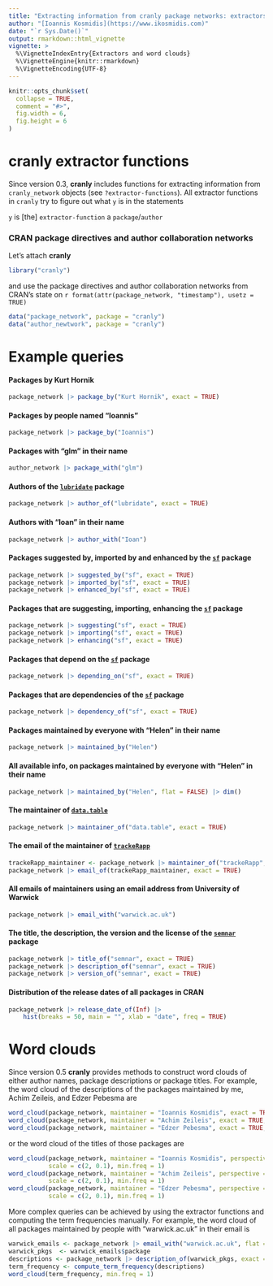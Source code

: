 ```yaml
---
title: "Extracting information from cranly package networks: extractors and word clouds"
author: "[Ioannis Kosmidis](https://www.ikosmidis.com)"
date: "`r Sys.Date()`"
output: rmarkdown::html_vignette
vignette: >
  %\VignetteIndexEntry{Extractors and word clouds}
  %\VignetteEngine{knitr::rmarkdown}
  %\VignetteEncoding{UTF-8}
---
```



```r
knitr::opts_chunk$set(
  collapse = TRUE,
  comment = "#>",
  fig.width = 6,
  fig.height = 6
)
```

# **cranly** extractor functions

Since version 0.3, **cranly** includes functions for extracting information from `cranly_network` objects (see `?extractor-functions`). All extractor functions in `cranly` try to figure out what `y` is in the statements

`y` is [the] `extractor-function` a `package`/`author`

### CRAN package directives and author collaboration networks

Let's attach **cranly**
```r
library("cranly")
```
and use the package directives and author collaboration networks from CRAN's state on `r format(attr(package_network, "timestamp"), usetz = TRUE)`
```r
data("package_network", package = "cranly")
data("author_newtwork", package = "cranly")
```

# Example queries

#### Packages by Kurt Hornik
```r
package_network |> package_by("Kurt Hornik", exact = TRUE)
```

#### Packages by people named "Ioannis"
```r
package_network |> package_by("Ioannis")
```

#### Packages with "glm" in their name
```r
author_network |> package_with("glm")
```

#### Authors of the [`lubridate`](https://cran.r-project.org/package=lubridate) package
```r
package_network |> author_of("lubridate", exact = TRUE)
```

#### Authors with "Ioan" in their name
```r
package_network |> author_with("Ioan")
```

#### Packages suggested by, imported by and enhanced by the [`sf`](https://cran.r-project.org/package=sf) package
```r
package_network |> suggested_by("sf", exact = TRUE)
package_network |> imported_by("sf", exact = TRUE)
package_network |> enhanced_by("sf", exact = TRUE)
```

#### Packages that are suggesting, importing, enhancing the [`sf`](https://cran.r-project.org/package=sf) package
```r
package_network |> suggesting("sf", exact = TRUE)
package_network |> importing("sf", exact = TRUE)
package_network |> enhancing("sf", exact = TRUE)
```

#### Packages that depend on the [`sf`](https://cran.r-project.org/package=sf) package
```r
package_network |> depending_on("sf", exact = TRUE)
```

#### Packages that are dependencies of the [`sf`](https://cran.r-project.org/package=sf) package
```r
package_network |> dependency_of("sf", exact = TRUE)
```

#### Packages maintained by everyone with "Helen" in their name
```r
package_network |> maintained_by("Helen")
```

#### All available info, on packages maintained by everyone with "Helen" in their name
```r
package_network |> maintained_by("Helen", flat = FALSE) |> dim()
```

#### The maintainer of [`data.table`](https://cran.r-project.org/package=data.table)
```r
package_network |> maintainer_of("data.table", exact = TRUE)
```

#### The email of the maintainer of [`trackeRapp`](https://cran.r-project.org/package=trackeRapp)
```r
trackeRapp_maintainer <- package_network |> maintainer_of("trackeRapp", exact = TRUE)
package_network |> email_of(trackeRapp_maintainer, exact = TRUE)
```

#### All emails of maintainers using an email address from University of Warwick
```r
package_network |> email_with("warwick.ac.uk")
```

#### The title, the description, the version and the license of the [`semnar`](https://cran.r-project.org/package=semnar) package
```r
package_network |> title_of("semnar", exact = TRUE)
package_network |> description_of("semnar", exact = TRUE)
package_network |> version_of("semnar", exact = TRUE)
```

#### Distribution of the release dates of all packages in CRAN
```r
package_network |> release_date_of(Inf) |>
    hist(breaks = 50, main = "", xlab = "date", freq = TRUE)
```

# Word clouds
Since version 0.5 **cranly** provides methods to construct word clouds of either author names, package descriptions or package titles. For example, the word cloud of the descriptions of the packages maintained by me, Achim Zeileis, and Edzer Pebesma are
```r
word_cloud(package_network, maintainer = "Ioannis Kosmidis", exact = TRUE, min.freq = 1)
word_cloud(package_network, maintainer = "Achim Zeileis", exact = TRUE, min.freq = 1)
word_cloud(package_network, maintainer = "Edzer Pebesma", exact = TRUE, min.freq = 1)
```

or the word cloud of the titles of those packages are
```r
word_cloud(package_network, maintainer = "Ioannis Kosmidis", perspective = "title", exact = TRUE,
           scale = c(2, 0.1), min.freq = 1)
word_cloud(package_network, maintainer = "Achim Zeileis", perspective = "title", exact = TRUE,
           scale = c(2, 0.1), min.freq = 1)
word_cloud(package_network, maintainer = "Edzer Pebesma", perspective = "title", exact = TRUE,
           scale = c(2, 0.1), min.freq = 1)
```

More complex queries can be achieved by using the extractor functions and computing the term frequencies manually. For example, the word cloud of all packages maintained by people with "warwick.ac.uk" in their email is
```r
warwick_emails <- package_network |> email_with("warwick.ac.uk", flat = FALSE)
warwick_pkgs  <- warwick_emails$package
descriptions <- package_network |> description_of(warwick_pkgs, exact = FALSE)
term_frequency <- compute_term_frequency(descriptions)
word_cloud(term_frequency, min.freq = 1)
```
